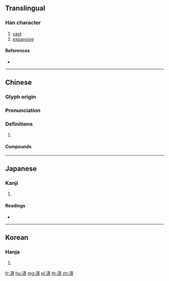 {{character info/new}}
==Translingual==

===Han character===
{{Han char|rn=85|rad=水|as=11|sn=14|four=34143|canj=ETIT|ids=⿰氵莽}}

# [[vast]]
# [[expansive]]

====References====
* {{Han ref|kx=0647.030|dkj=18218|hdz=31693.120|uh=6F2D|ud=28461|bh=E2A5|bd=58021}}

----

==Chinese==
{{zh-forms}}

===Glyph origin===
{{Han etym}}

===Pronunciation===
{{zh-pron
|m=mǎng
|c=mong5
|mc=y
|oc=y
|cat=
}}

===Definitions===
{{zh-hanzi}}

# {{rfdef|zh}}

====Compounds====
{{zh-der|溟漭|白漭漭|漭沆|漭漭|漰漭|漭瀁|泱漭|沆漭}}

----

==Japanese==

===Kanji===
{{ja-kanji|grade=|rs=水11}}

# {{defn|lang=ja|sort=水11}}

====Readings====
* {{ja-readings|on=[[ぼう]] (bō), [[もう]] (mō)|kun=[[ひろい]] (hiroi)}}

----

==Korean==

===Hanja===
{{ko-hanja|hangeul=[[망]]|eumhun=|rv=mang|mr=mang|y=mang}}

# {{defn|lang=ko|sort=水11}}

[[fr:漭]]
[[hu:漭]]
[[mg:漭]]
[[pl:漭]]
[[th:漭]]
[[zh:漭]]